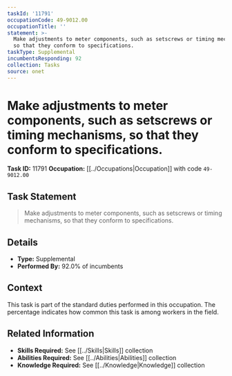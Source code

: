 ```yaml
---
taskId: '11791'
occupationCode: 49-9012.00
occupationTitle: ''
statement: >-
  Make adjustments to meter components, such as setscrews or timing mechanisms,
  so that they conform to specifications.
taskType: Supplemental
incumbentsResponding: 92
collection: Tasks
source: onet
---
```

# Make adjustments to meter components, such as setscrews or timing mechanisms, so that they conform to specifications.

**Task ID:** 11791
**Occupation:** [[../Occupations|Occupation]] with code `49-9012.00`

## Task Statement

> Make adjustments to meter components, such as setscrews or timing mechanisms, so that they conform to specifications.

## Details

- **Type:** Supplemental
- **Performed By:** 92.0% of incumbents

## Context

This task is part of the standard duties performed in this occupation. The percentage indicates how common this task is among workers in the field.

## Related Information

- **Skills Required:** See [[../Skills|Skills]] collection
- **Abilities Required:** See [[../Abilities|Abilities]] collection
- **Knowledge Required:** See [[../Knowledge|Knowledge]] collection
